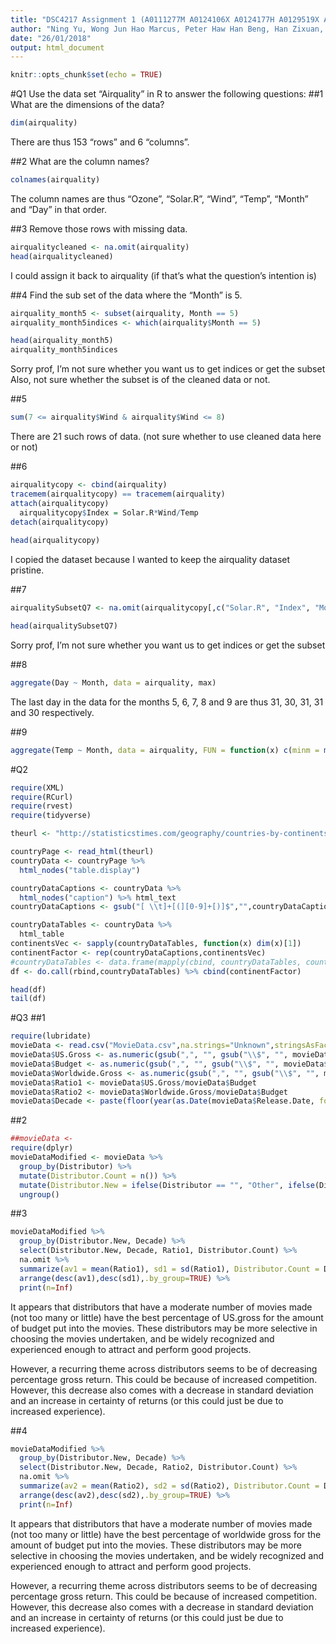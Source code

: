 ```yaml
---
title: "DSC4217 Assignment 1 (A0111277M A0124106X A0124177H A0129519X A0130771M)"
author: "Ning Yu, Wong Jun Hao Marcus, Peter Haw Han Beng, Han Zixuan, Daniel Wong Sing Dong"
date: "26/01/2018"
output: html_document
---
```


```r
knitr::opts_chunk$set(echo = TRUE)
```

#Q1 Use the data set “Airquality” in R to answer the following questions:
##1 What are the dimensions of the data?
```r
dim(airquality)
```

There are thus 153 "rows" and 6 "columns".

##2 What are the column names?
```r
colnames(airquality)
```
The column names are thus "Ozone", "Solar.R", "Wind", "Temp", "Month" and "Day" in that order.

##3 Remove those rows with missing data.
```r
airqualitycleaned <- na.omit(airquality)
head(airqualitycleaned)
```
I could assign it back to airquality (if that's what the question's intention is)

##4 Find the sub set of the data where the “Month” is 5.
```r
airquality_month5 <- subset(airquality, Month == 5)
airquality_month5indices <- which(airquality$Month == 5)

head(airquality_month5)
airquality_month5indices
```
Sorry prof, I'm not sure whether you want us to get indices or get the subset
Also, not sure whether the subset is of the cleaned data or not.

##5 
```r
sum(7 <= airquality$Wind & airquality$Wind <= 8)
```
There are 21 such rows of data. (not sure whether to use cleaned data here or not)

##6
```r
airqualitycopy <- cbind(airquality)
tracemem(airqualitycopy) == tracemem(airquality)
attach(airqualitycopy)
  airqualitycopy$Index = Solar.R*Wind/Temp
detach(airqualitycopy)
  
head(airqualitycopy)
```
I copied the dataset because I wanted to keep the airquality dataset pristine.

##7
```r
airqualitySubsetQ7 <- na.omit(airqualitycopy[,c("Solar.R", "Index", "Month", "Day")])

head(airqualitySubsetQ7)
```
Sorry prof, I'm not sure whether you want us to get indices or get the subset

##8
```r
aggregate(Day ~ Month, data = airquality, max)
```
The last day in the data for the months 5, 6, 7, 8 and 9 are thus 31, 30, 31, 31 and 30 respectively.

##9
```r
aggregate(Temp ~ Month, data = airquality, FUN = function(x) c(minm = min(x), maxm = max(x)))
```

#Q2
```r
require(XML)
require(RCurl)
require(rvest)
require(tidyverse)

theurl <- "http://statisticstimes.com/geography/countries-by-continents.php"

countryPage <- read_html(theurl)
countryData <- countryPage %>% 
  html_nodes("table.display")

countryDataCaptions <- countryData %>% 
  html_nodes("caption") %>% html_text
countryDataCaptions <- gsub("[ \\t]+[(][0-9]+[)]$","",countryDataCaptions)

countryDataTables <- countryData %>%
  html_table
continentsVec <- sapply(countryDataTables, function(x) dim(x)[1])
continentFactor <- rep(countryDataCaptions,continentsVec)
#countryDataTables <- data.frame(mapply(cbind, countryDataTables, countryDataCaptions))
df <- do.call(rbind,countryDataTables) %>% cbind(continentFactor)

head(df)
tail(df)
```

#Q3
##1 
```r
require(lubridate)
movieData <- read.csv("MovieData.csv",na.strings="Unknown",stringsAsFactors = FALSE)
movieData$US.Gross <- as.numeric(gsub(",", "", gsub("\\$", "", movieData$US.Gross)))
movieData$Budget <- as.numeric(gsub(",", "", gsub("\\$", "", movieData$Budget)))
movieData$Worldwide.Gross <- as.numeric(gsub(",", "", gsub("\\$", "", movieData$Worldwide.Gross)))
movieData$Ratio1 <- movieData$US.Gross/movieData$Budget
movieData$Ratio2 <- movieData$Worldwide.Gross/movieData$Budget
movieData$Decade <- paste(floor(year(as.Date(movieData$Release.Date, format="%d/%m/%Y"))/10)*10,"s",sep="")
```
##2
```r
##movieData <- 
require(dplyr)
movieDataModified <- movieData %>% 
  group_by(Distributor) %>%
  mutate(Distributor.Count = n()) %>%
  mutate(Distributor.New = ifelse(Distributor == "", "Other", ifelse(Distributor.Count > 30, Distributor, "Other"))) %>%
  ungroup()
```

##3
```r
movieDataModified %>%
  group_by(Distributor.New, Decade) %>%
  select(Distributor.New, Decade, Ratio1, Distributor.Count) %>%
  na.omit %>%
  summarize(av1 = mean(Ratio1), sd1 = sd(Ratio1), Distributor.Count = Distributor.Count[1]) %>%
  arrange(desc(av1),desc(sd1),.by_group=TRUE) %>%
  print(n=Inf)
```
It appears that distributors that have a moderate number of movies made (not too many or little) have the best percentage of US.gross for the amount of budget put into the movies. These distributors may be more selective in choosing the movies undertaken, and be widely recognized and experienced enough to attract and perform good projects.

However, a recurring theme across distributors seems to be of decreasing percentage gross return. This could be because of increased competition. However, this decrease also comes with a decrease in standard deviation and an increase in certainty of returns (or this could just be due to increased experience).

##4
```r
movieDataModified %>%
  group_by(Distributor.New, Decade) %>%
  select(Distributor.New, Decade, Ratio2, Distributor.Count) %>%
  na.omit %>%
  summarize(av2 = mean(Ratio2), sd2 = sd(Ratio2), Distributor.Count = Distributor.Count[1]) %>%
  arrange(desc(av2),desc(sd2),.by_group=TRUE) %>%
  print(n=Inf)
```
It appears that distributors that have a moderate number of movies made (not too many or little) have the best percentage of worldwide gross for the amount of budget put into the movies. These distributors may be more selective in choosing the movies undertaken, and be widely recognized and experienced enough to attract and perform good projects.

However, a recurring theme across distributors seems to be of decreasing percentage gross return. This could be because of increased competition. However, this decrease also comes with a decrease in standard deviation and an increase in certainty of returns (or this could just be due to increased experience).

